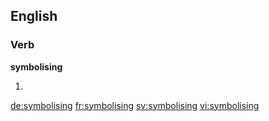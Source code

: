 
==English==

===Verb===
'''symbolising'''

# {{present participle of|symbolise}}

[[de:symbolising]]
[[fr:symbolising]]
[[sv:symbolising]]
[[vi:symbolising]]